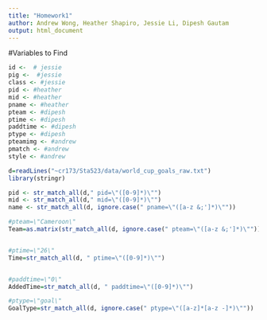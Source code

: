 ```yaml
---
title: "Homework1"
author: Andrew Wong, Heather Shapiro, Jessie Li, Dipesh Gautam
output: html_document
---
```


#Variables to Find
```r
id <-  # jessie
pig <-  #jessie 
class <- #jessie
pid <- #heather 
mid <- #heather
pname <- #heather
pteam <- #dipesh
ptime <- #dipesh
paddtime <- #dipesh
ptype <- #dipesh
pteamimg <- #andrew
pmatch <- #andrew
style <- #andrew 
```

```r


d=readLines("~cr173/Sta523/data/world_cup_goals_raw.txt")
library(stringr)

pid <- str_match_all(d," pid=\"([0-9]*)\"")
mid <- str_match_all(d," mid=\"([0-9]*)\"")
name <- str_match_all(d, ignore.case(" pname=\"([a-z &;']*)\""))

#pteam=\"Cameroon\"
Team=as.matrix(str_match_all(d, ignore.case(" pteam=\"([a-z &;']*)\"")))


#ptime=\"26\" 
Time=str_match_all(d, " ptime=\"([0-9]*)\"")


#paddtime=\"0\" 
AddedTime=str_match_all(d, " paddtime=\"([0-9]*)\"")

#ptype=\"goal\"
GoalType=str_match_all(d, ignore.case(" ptype=\"([a-z]*[a-z -]*)\""))


```

